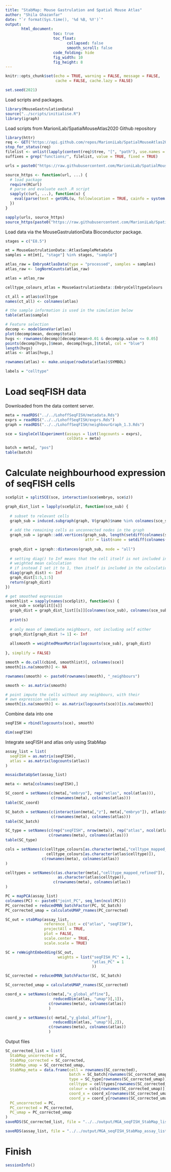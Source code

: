 ```yaml
---
title: "StabMap: Mouse Gastrulation and Spatial Mouse Atlas"
author: "Shila Ghazanfar"
date: "`r format(Sys.time(), '%d %B, %Y')`"
output:
       html_document:
                     toc: true
                     toc_float:
                           collapsed: false
                           smooth_scroll: false
                     code_folding: hide
                     fig_width: 10 
                     fig_height: 8
---
```

  
```r
knitr::opts_chunk$set(echo = TRUE, warning = FALSE, message = FALSE,
                      cache = FALSE, cache.lazy = FALSE)
```

```r
set.seed(2021)
```

Load scripts and packages.

```r
library(MouseGastrulationData)
source("../scripts/initialise.R")
library(igraph)
```

Load scripts from MarioniLab/SpatialMouseAtlas2020 Github repository

```r
library(httr)
req <- GET("https://api.github.com/repos/MarioniLab/SpatialMouseAtlas2020/git/trees/main?recursive=1")
stop_for_status(req)
filelist <- unlist(lapply(content(req)$tree, "[", "path"), use.names = F)
suffixes = grep("functions/", filelist, value = TRUE, fixed = TRUE)

urls = paste0("https://raw.githubusercontent.com/MarioniLab/SpatialMouseAtlas2020/main/", suffixes)

source_https <- function(url, ...) {
  # load package
  require(RCurl)
  # parse and evaluate each .R script
  sapply(c(url, ...), function(u) {
    eval(parse(text = getURL(u, followlocation = TRUE, cainfo = system.file("CurlSSL", "cacert.pem", package = "RCurl"))), envir = .GlobalEnv)
  })
}

sapply(urls, source_https)
source_https(paste0("https://raw.githubusercontent.com/MarioniLab/SpatialMouseAtlas2020/main/scripts/celltype_colours.R"))
```

Load data via the MouseGastrulationData Bioconductor package.

```r
stages = c("E8.5")

mt = MouseGastrulationData::AtlasSampleMetadata
samples = mt[mt[, "stage"] %in% stages, "sample"]

atlas_raw = EmbryoAtlasData(type = "processed", samples = samples)
atlas_raw <- logNormCounts(atlas_raw)

atlas = atlas_raw

celltype_colours_atlas = MouseGastrulationData::EmbryoCelltypeColours

ct_all = atlas$celltype
names(ct_all) <- colnames(atlas)

# the sample information is used in the simulation below
table(atlas$sample)

# Feature selection
decomp <- modelGeneVar(atlas)
plot(decomp$mean, decomp$total)
hvgs <- rownames(decomp)[decomp$mean>0.01 & decomp$p.value <= 0.05]
points(decomp[hvgs,]$mean, decomp[hvgs,]$total, col = "blue")
length(hvgs)
atlas <- atlas[hvgs,]

rownames(atlas) <- make.unique(rowData(atlas)$SYMBOL)

labels = "celltype"
```

# Load seqFISH data

Downloaded from the data content server. 

```r
meta = readRDS("../../LohoffSeqFISH/metadata.Rds")
exprs = readRDS("../../LohoffSeqFISH/exprs.Rds")
graph = readRDS("../../LohoffSeqFISH/neighbourGraph_1.3.Rds")

sce = SingleCellExperiment(assays = list(logcounts = exprs),
                           colData = meta)

batch = meta[, "pos"]
table(batch)
```

# Calculate neighbourhood expression of seqFISH cells

```r
sceSplit = splitSCE(sce, interaction(sce$embryo, sce$z))

graph_dist_list = lapply(sceSplit, function(sce_sub) {
  
  # subset to relevant cells
  graph_sub = induced.subgraph(graph, V(graph)$name %in% colnames(sce_sub))
  
  # add the remaining cells as unconnected nodes in the graph
  graph_sub = igraph::add.vertices(graph_sub, length(setdiff(colnames(sce_sub), V(graph_sub)$name)), 
                                   attr = list(name = setdiff(colnames(sce_sub), V(graph_sub)$name)))
  
  graph_dist = igraph::distances(graph_sub, mode = "all")
  
  # setting diag() to Inf means that the cell itself is not included in the 
  # weighted mean calculation
  # if instead I set it to 1, then itself is included in the calculation
  diag(graph_dist) <- Inf
  graph_dist[1:5,1:5]
  return(graph_dist)
})

# get smoothed expression
smoothlist = sapply(names(sceSplit), function(s) {
  sce_sub = sceSplit[[s]]
  graph_dist = graph_dist_list[[s]][colnames(sce_sub), colnames(sce_sub)]
  
  print(s)
  
  # only mean of immediate neighbours, not including self either
  graph_dist[graph_dist != 1] <- Inf
  
  allsmooth = weightedMeanMatrix(logcounts(sce_sub), graph_dist)
  
}, simplify = FALSE)

smooth = do.call(cbind, smoothlist)[, colnames(sce)]
smooth[is.na(smooth)] <- NA

rownames(smooth) <- paste0(rownames(smooth), "_neighbours")

smooth <- as.matrix(smooth)

# point impute the cells without any neighbours, with their
# own expression values
smooth[is.na(smooth)] <- as.matrix(logcounts(sce))[is.na(smooth)]
```

Combine data into one

```r
seqFISH = rbind(logcounts(sce), smooth)

dim(seqFISH)
```

Integrate seqFISH and atlas only using StabMap

```r
assay_list = list(
  seqFISH = as.matrix(seqFISH),
  atlas = as.matrix(logcounts(atlas))
)

mosaicDataUpSet(assay_list)

meta <- meta[colnames(seqFISH),]

SC_coord = setNames(c(meta[,"embryo"], rep("atlas", ncol(atlas))),
                    c(rownames(meta), colnames(atlas)))
table(SC_coord)

SC_batch = setNames(c(interaction(meta[,"z"], meta[,"embryo"]), atlas$sample),
                    c(rownames(meta), colnames(atlas)))
table(SC_batch)

SC_type = setNames(c(rep("seqFISH", nrow(meta)), rep("atlas", ncol(atlas))),
                   c(rownames(meta), colnames(atlas)))
table(SC_type)

cols = setNames(c(celltype_colours[as.character(meta[,"celltype_mapped_refined"])],
                  celltype_colours[as.character(atlas$celltype)]),
                c(rownames(meta), colnames(atlas))
)

celltypes = setNames(c(as.character(meta[,"celltype_mapped_refined"]),
                       as.character(atlas$celltype)),
                     c(rownames(meta), colnames(atlas))
)

PC = mapPCA(assay_list)
colnames(PC) <- paste0("joint_PC", seq_len(ncol(PC)))
PC_corrected = reducedMNN_batchFactor(PC, SC_batch)
PC_corrected_umap = calculateUMAP_rnames(PC_corrected)

SC_out = stabMap(assay_list,
                 reference_list = c("atlas", "seqFISH"),
                 projectAll = TRUE,
                 plot = FALSE,
                 scale.center = TRUE,
                 scale.scale = TRUE)

SC = reWeightEmbedding(SC_out, 
                       weights = list("seqFISH_PC" = 1,
                                      "atlas_PC" = 1
                                      ))

SC_corrected = reducedMNN_batchFactor(SC, SC_batch)

SC_corrected_umap = calculateUMAP_rnames(SC_corrected)
```

```r
coord_x = setNames(c(meta[,"x_global_affine"],
                     reducedDim(atlas, "umap")[,1]),
                   c(rownames(meta), colnames(atlas))
                   )

coord_y = setNames(c(-meta[,"y_global_affine"],
                     reducedDim(atlas, "umap")[,2]),
                   c(rownames(meta), colnames(atlas))
                   )
```

Output files

```r
SC_corrected_list = list(
  StabMap_uncorrected = SC,
  StabMap_corrected = SC_corrected,
  StabMap_umap = SC_corrected_umap,
  StabMap_meta = data.frame(cell = rownames(SC_corrected),
                            batch = SC_batch[rownames(SC_corrected_umap)],
                            type = SC_type[rownames(SC_corrected_umap)],
                            celltype = celltypes[rownames(SC_corrected_umap)],
                            colour = cols[rownames(SC_corrected_umap)],
                            coord_x = coord_x[rownames(SC_corrected_umap)],
                            coord_y = coord_y[rownames(SC_corrected_umap)]),
  PC_uncorrected = PC,
  PC_corrected = PC_corrected,
  PC_umap = PC_corrected_umap
)
saveRDS(SC_corrected_list, file = "../../output/MGA_seqFISH_StabMap_list.Rds")

saveRDS(assay_list, file = "../../output/MGA_seqFISH_StabMap_assay_list.Rds")
```

# Finish

```r
sessionInfo()
```
